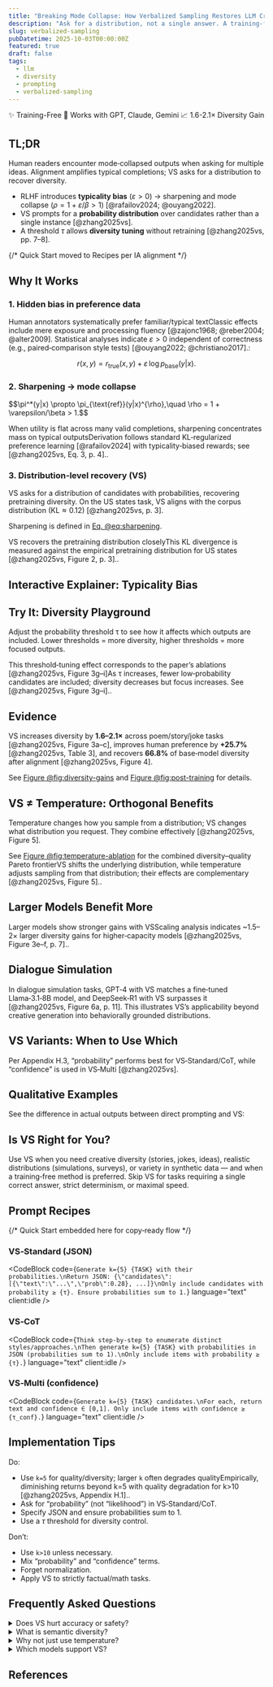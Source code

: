 ```yaml
---
title: "Breaking Mode Collapse: How Verbalized Sampling Restores LLM Creativity"
description: "Ask for a distribution, not a single answer. A training-free method to restore diversity in aligned LLMs."
slug: verbalized-sampling
pubDatetime: 2025-10-03T00:00:00Z
featured: true
draft: false
tags:
  - llm
  - diversity
  - prompting
  - verbalized-sampling
---
```



<div className="not-prose flex justify-center gap-3 my-6">
  <span className="inline-flex items-center px-4 py-2 rounded-full bg-green-100 text-green-800 font-semibold">
    ✨ Training-Free
  </span>
  <span className="inline-flex items-center px-4 py-2 rounded-full bg-blue-100 text-blue-800 font-semibold">
    🚀 Works with GPT, Claude, Gemini
  </span>
  <span className="inline-flex items-center px-4 py-2 rounded-full bg-purple-100 text-purple-800 font-semibold">
    📈 1.6-2.1× Diversity Gain
  </span>
</div>

## TL;DR

Human readers encounter mode‑collapsed outputs when asking for multiple ideas. Alignment amplifies typical completions; VS asks for a distribution to recover diversity.

- RLHF introduces **typicality bias** ($\varepsilon>0$) → sharpening and mode collapse ($\rho = 1 + \varepsilon/\beta > 1$) [@rafailov2024; @ouyang2022].
- VS prompts for a **probability distribution** over candidates rather than a single instance [@zhang2025vs].
- A threshold $\tau$ allows **diversity tuning** without retraining [@zhang2025vs, pp. 7–8].

<div className="not-prose mb-10">
  <OpeningHook client:visible />
</div>

{/* Quick Start moved to Recipes per IA alignment */}

## Why It Works

### 1. Hidden bias in preference data

Human annotators systematically prefer familiar/typical text<Sidenote number={1}>Classic effects include mere exposure and processing fluency [@zajonc1968; @reber2004; @alter2009]. Statistical analyses indicate $\varepsilon>0$ independent of correctness (e.g., paired‑comparison style tests) [@ouyang2022; @christiano2017].</Sidenote>:

$$r(x,y) = r_{\text{true}}(x,y) + \varepsilon\,\log p_{\text{base}}(y|x).$$

### 2. Sharpening → mode collapse

<a id="eq:sharpening" />
$$\pi^*(y|x) \propto \pi_{\text{ref}}(y|x)^{\rho},\quad \rho = 1 + \varepsilon/\beta > 1.$$

When utility is flat across many valid completions, sharpening concentrates mass on typical outputs<Sidenote number={2}>Derivation follows standard KL‑regularized preference learning [@rafailov2024] with typicality‑biased rewards; see [@zhang2025vs, Eq. 3, p. 4].</Sidenote>.

### 3. Distribution‑level recovery (VS)

VS asks for a distribution of candidates with probabilities, recovering pretraining diversity. On the US states task, VS aligns with the corpus distribution ($\mathrm{KL}\approx 0.12$) [@zhang2025vs, p. 3].

Sharpening is defined in [Eq. @eq:sharpening](#eq:sharpening).

<Figure id="us-states" caption="Distribution recovery on US states (VS vs Direct); lower KL indicates closer match to the pretraining distribution [@zhang2025vs, Figure 2].">
  <USStatesDemo client:visible />
</Figure>

VS recovers the pretraining distribution closely<Sidenote number={3}>This KL divergence is measured against the empirical pretraining distribution for US states [@zhang2025vs, Figure 2, p. 3].</Sidenote>.

<div className="not-prose mb-10">
  <AhaMoment client:visible />
</div>

## Interactive Explainer: Typicality Bias

<div className="not-prose mb-12">
  <TypicalityBiasExplainer client:visible />
</div>

## Try It: Diversity Playground

Adjust the probability threshold τ to see how it affects which outputs are included. Lower thresholds = more diversity, higher thresholds = more focused outputs.

This threshold‑tuning effect corresponds to the paper’s ablations [@zhang2025vs, Figure 3g–i]<Sidenote number={4}>As τ increases, fewer low‑probability candidates are included; diversity decreases but focus increases. See [@zhang2025vs, Figure 3g–i].</Sidenote>.

<div className="not-prose mb-12">
  <VSPlayground client:visible />
</div>

## Evidence

VS increases diversity by **1.6–2.1×** across poem/story/joke tasks [@zhang2025vs, Figure 3a–c], improves human preference by **+25.7%** [@zhang2025vs, Table 3], and recovers **66.8%** of base‑model diversity after alignment [@zhang2025vs, Figure 4].

See [Figure @fig:diversity-gains](#fig:diversity-gains) and [Figure @fig:post-training](#fig:post-training) for details.

<Figure id="diversity-gains" caption="Creative writing diversity improvements with VS (poem, story, joke); VS‑CoT achieves 1.6–2.1× gains [@zhang2025vs, Figure 3a–c].">
  <DiversityGainsVisual client:visible />
</Figure>

<Figure id="post-training" caption="Diversity retention across training stages; VS recovers to 66.8% of base diversity [@zhang2025vs, Figure 4].">
  <PostTrainingVisual client:visible />
</Figure>

## VS ≠ Temperature: Orthogonal Benefits

Temperature changes how you sample from a distribution; VS changes what distribution you request. They combine effectively [@zhang2025vs, Figure 5].

See [Figure @fig:temperature-ablation](#fig:temperature-ablation) for the combined diversity–quality Pareto frontier<Sidenote number={5}>VS shifts the underlying distribution, while temperature adjusts sampling from that distribution; their effects are complementary [@zhang2025vs, Figure 5].</Sidenote>.

<Figure id="temperature-ablation" caption="VS is orthogonal to temperature; combining the two improves the diversity–quality frontier [@zhang2025vs, Figure 5].">
  <TemperatureAblation client:visible />
</Figure>

## Larger Models Benefit More

Larger models show stronger gains with VS<Sidenote number={6}>Scaling analysis indicates ~1.5–2× larger diversity gains for higher‑capacity models [@zhang2025vs, Figure 3e–f, p. 7].</Sidenote>.

<Figure id="scaling-trend" caption="Larger models benefit ~1.5–2× more from VS [@zhang2025vs, Figure 3e–f].">
  <ScalingTrendVisualization client:visible />
</Figure>

## Dialogue Simulation

In dialogue simulation tasks, GPT‑4 with VS matches a fine‑tuned Llama‑3.1‑8B model, and DeepSeek‑R1 with VS surpasses it [@zhang2025vs, Figure 6a, p. 11]. This illustrates VS’s applicability beyond creative generation into behaviorally grounded distributions.

## VS Variants: When to Use Which

<div className="not-prose mb-12">
  <VSVariantsComparison client:visible />
</div>

Per Appendix H.3, “probability” performs best for VS‑Standard/CoT, while “confidence” is used in VS‑Multi [@zhang2025vs].

## Qualitative Examples

See the difference in actual outputs between direct prompting and VS:

<div className="not-prose mb-12">
  <QualitativeExamples client:visible />
</div>

## Is VS Right for You?

Use VS when you need creative diversity (stories, jokes, ideas), realistic distributions (simulations, surveys), or variety in synthetic data — and when a training‑free method is preferred. Skip VS for tasks requiring a single correct answer, strict determinism, or maximal speed.

## Prompt Recipes

<div className="not-prose mb-6">
  <QuickStart client:load />
  {/* Quick Start embedded here for copy‑ready flow */}
  </div>

### VS‑Standard (JSON)

<CodeBlock
  code={`Generate k={5} {TASK} with their probabilities.\nReturn JSON: {\"candidates\":[{\"text\":\"...\",\"prob\":0.28}, ...]}\nOnly include candidates with probability ≥ {τ}. Ensure probabilities sum to 1.`}
  language="text"
  client:idle
/>

### VS‑CoT

<CodeBlock
  code={`Think step-by-step to enumerate distinct styles/approaches.\nThen generate k={5} {TASK} with probabilities in JSON (probabilities sum to 1).\nOnly include items with probability ≥ {τ}.`}
  language="text"
  client:idle
/>

### VS‑Multi (confidence)

<CodeBlock
  code={`Generate k={5} {TASK} candidates.\nFor each, return text and confidence ∈ [0,1]. Only include items with confidence ≥ {τ_conf}.`}
  language="text"
  client:idle
/>

## Implementation Tips

Do:

- Use `k=5` for quality/diversity; larger `k` often degrades quality<Sidenote number={7}>Empirically, diminishing returns beyond k=5 with quality degradation for k>10 [@zhang2025vs, Appendix H.1].</Sidenote>.
- Ask for “probability” (not “likelihood”) in VS‑Standard/CoT.
- Specify JSON and ensure probabilities sum to 1.
- Use a $\tau$ threshold for diversity control.

Don’t:

- Use `k>10` unless necessary.
- Mix “probability” and “confidence” terms.
- Forget normalization.
- Apply VS to strictly factual/math tasks.

## Frequently Asked Questions

<details className="bg-white rounded-lg p-4 border border-gray-200 mb-3">
  <summary className="font-semibold cursor-pointer">Does VS hurt accuracy or safety?</summary>
  <p className="mt-3 text-gray-600">
    No. The paper shows VS maintains factual accuracy (Appendix G.7) and safety (Appendix G.8) [@zhang2025vs].
    It only increases diversity for tasks with multiple valid answers.
  </p>
</details>

<details className="bg-white rounded-lg p-4 border border-gray-200 mb-3">
  <summary className="font-semibold cursor-pointer">What is semantic diversity?</summary>
  <p className="mt-3 text-gray-600">
    Semantic diversity = $1 - \mathrm{mean}(\mathrm{cosine\_similarity})$. It measures how different
    the meanings are across generated responses, not just surface-level word differences.
  </p>
</details>

<details className="bg-white rounded-lg p-4 border border-gray-200 mb-3">
  <summary className="font-semibold cursor-pointer">Why not just use temperature?</summary>
  <p className="mt-3 text-gray-600">
    Temperature and VS are orthogonal. Temperature affects sampling randomness from the same
    distribution, while VS changes the distribution itself [@zhang2025vs, Figure 5]. Combining them gives best results.
  </p>
</details>

<details className="bg-white rounded-lg p-4 border border-gray-200 mb-12">
  <summary className="font-semibold cursor-pointer">Which models support VS?</summary>
  <p className="mt-3 text-gray-600">
    Any instruction-following LLM: GPT-4, Claude, Gemini, Llama, Qwen, and even reasoning
    models like o1 and DeepSeek R1. No special access or modifications needed.
  </p>
</details>

## References

<section id="references" />
